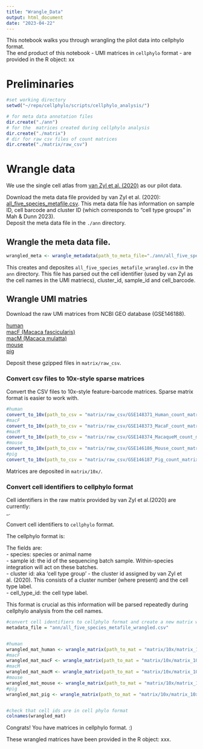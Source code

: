 ```yaml
---
title: "Wrangle_Data"
output: html_document
date: "2023-04-22"
---
```


This notebook walks you through wrangling the pilot data into cellphylo format.  
The end product of this notebook - UMI matrices in `cellphylo` format - are provided in the R object: xx  

# Preliminaries  
```r
#set working directory
setwd("~/repo/cellphylo/scripts/cellphylo_analysis/")

# for meta data annotation files
dir.create("./ann")
# for the  matrices created during cellphylo analysis
dir.create("./matrix")
# dir for raw csv files of count matrices 
dir.create("./matrix/raw_csv")

```


# Wrangle data  
We use the single cell atlas from [van Zyl et al.   (2020)](https://doi.org/10.1073/pnas.2001250117) as our pilot data.  

Download the meta data file provided by van Zyl et al. (2020):   [all_five_species_metafile.csv](https://singlecell.broadinstitute.org/single_cell/study/SCP780/).
This meta data file has information on sample ID, cell barcode and cluster ID (which corresponds to "cell type groups" in Mah & Dunn 2023).  
Deposit the meta data file in the `./ann` directory.  

## Wrangle the meta data file. 
```r

wrangled_meta <- wrangle_metadata(path_to_meta_file="./ann/all_five_species_metafile.csv")

```

This creates and deposites `all_five_species_metafile_wrangled.csv` in the `ann` directory. This file has parsed out the cell identifier (used by van Zyl as the cell names in the UMI matriecs), cluster_id, sample_id and cell_barcode.  

## Wrangle UMI matries  
Download the raw UMi matrices from NCBI GEO database (GSE146188).  

[human](https://www.ncbi.nlm.nih.gov/geo/query/acc.cgi?acc=GSE148371)  
[macF (Macaca fascicularis)](https://www.ncbi.nlm.nih.gov/geo/query/acc.cgi?acc=GSE148373)  
[macM (Macaca mulatta)](https://www.ncbi.nlm.nih.gov/geo/query/acc.cgi?acc=GSE148374)  
[mouse](https://www.ncbi.nlm.nih.gov/geo/query/acc.cgi?acc=GSE146186)  
[pig](https://www.ncbi.nlm.nih.gov/geo/query/acc.cgi?acc=GSE146187)  

Deposit these gzipped files in `matrix/raw_csv`.  

### Convert csv files to 10x-style sparse matrices  

Convert the CSV files to 10x-style feature-barcode matrices. Sparse matrix format is easier to work with.  

```r

#human
convert_to_10x(path_to_csv = "matrix/raw_csv/GSE148371_Human_count_matrix.csv.gz" ,  species_name = "human")
#macF
convert_to_10x(path_to_csv = "matrix/raw_csv/GSE148373_MacaF_count_matrix.csv.gz" ,  species_name = "macF")
#macM 
convert_to_10x(path_to_csv = "matrix/raw_csv/GSE148374_MacaqueM_count_matrix.csv.gz", species_name = "macM")
#mouse
convert_to_10x(path_to_csv = "matrix/raw_csv/GSE146186_Mouse_count_matrix.csv.gz" , species_name = "mouse")
#pig
convert_to_10x(path_to_csv = "matrix/raw_csv/GSE146187_Pig_count_matrix.csv.gz" , species_name = "pig")

```
Matrices are deposited in `matrix/10x/`.  

### Convert cell identifiers to cellphylo format  

Cell identifiers in the raw matrix provided by van Zyl et al.(2020) are currently:  
  <sample_id>_<cell_barcode>.  

Convert cell identifiers to `cellphylo` format.  

The cellphylo format is:  
  <species>_<sample_id>_<cluster_id>_<cell_type_id>_<cell_barcode>  

The fields are:  
  - species: species or animal name  
  - sample id: the id of the sequencing batch sample. Within-species integration will act on these batches.  
  - cluster id: aka 'cell type group' - the cluster id assigned by van Zyl et al. (2020). This consists of a cluster number (where present) and the cell type label.  
  - cell_type_id: the cell type label.  

This format is crucial as this information will be parsed repeatedly during cellphylo analysis from the cell names.  

```r

#convert cell identifiers to cellphylo format and create a new matrix with this new format
metadata_file = "ann/all_five_species_metafile_wrangled.csv" 


#human
wrangled_mat_human <- wrangle_matrix(path_to_mat = "matrix/10x/matrix_10x_human", metadata_file = metadata_file, species = "human")
#macF
wrangled_mat_macF <- wrangle_matrix(path_to_mat = "matrix/10x/matrix_10x_macF", metadata_file = metadata_file, species = "macF")
#macM
wrangled_mat_macM <- wrangle_matrix(path_to_mat = "matrix/10x/matrix_10x_macM", metadata_file = metadata_file, species = "macM")
#mouse
wrangled_mat_mouse <- wrangle_matrix(path_to_mat = "matrix/10x/matrix_10x_mouse", metadata_file = metadata_file, species = "mouse")
#pig
wrangled_mat_pig <- wrangle_matrix(path_to_mat = "matrix/10x/matrix_10x_pig", metadata_file = metadata_file, species = "pig")


#check that cell ids are in cell phylo format
colnames(wrangled_mat)

```


Congrats! You have matrices in cellphylo format. :)  

These wrangled matrices have been provided in the R object: xxx.  

